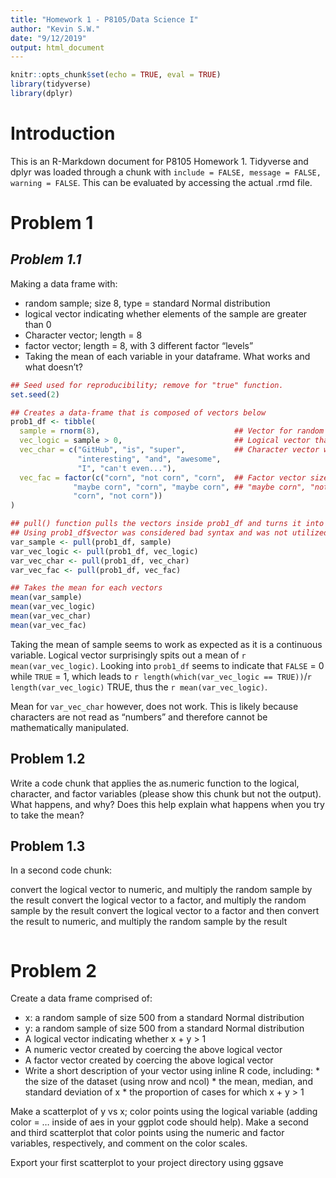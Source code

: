 ```yaml
---
title: "Homework 1 - P8105/Data Science I"
author: "Kevin S.W."
date: "9/12/2019"
output: html_document
---
```


```r
knitr::opts_chunk$set(echo = TRUE, eval = TRUE)
library(tidyverse)
library(dplyr)
```

# **Introduction**
This is an R-Markdown document for P8105 Homework 1. Tidyverse and dplyr was loaded through a chunk with `include = FALSE, message = FALSE, warning = FALSE`. This can be evaluated by accessing the actual .rmd file.

# Problem 1
## *Problem 1.1*
Making a data frame with:

* random sample; size 8, type = standard Normal distribution
* logical vector indicating whether elements of the sample are greater than 0
* Character vector; length = 8
* factor vector; length = 8, with 3 different factor “levels”
* Taking the mean of each variable in your dataframe. What works and what doesn’t?

```r
## Seed used for reproducibility; remove for "true" function.
set.seed(2)

## Creates a data-frame that is composed of vectors below
prob1_df <- tibble(
  sample = rnorm(8),                              ## Vector for random normal-distributed sample of size 8
  vec_logic = sample > 0,                         ## Logical vector that evaluates if elements in sample > 0
  vec_char = c("GitHub", "is", "super",           ## Character vector with 8 variables ("length == 8")
               "interesting", "and", "awesome", 
               "I", "can't even..."),
  vec_fac = factor(c("corn", "not corn", "corn",  ## Factor vector size 8 with levels: "corn", 
              "maybe corn", "corn", "maybe corn", ## "maybe corn", "not corn"
              "corn", "not corn"))
)

## pull() function pulls the vectors inside prob1_df and turns it into usable variables outside the df
## Using prob1_df$vector was considered bad syntax and was not utilized
var_sample <- pull(prob1_df, sample)
var_vec_logic <- pull(prob1_df, vec_logic)
var_vec_char <- pull(prob1_df, vec_char)
var_vec_fac <- pull(prob1_df, vec_fac)

## Takes the mean for each vectors
mean(var_sample)
mean(var_vec_logic)
mean(var_vec_char)
mean(var_vec_fac)

```

Taking the mean of sample seems to work as expected as it is a continuous variable. Logical vector surprisingly spits out a mean of `r mean(var_vec_logic)`. Looking into `prob1_df` seems to indicate that `FALSE` = 0 while `TRUE` = 1, which leads to `r length(which(var_vec_logic == TRUE))`/`r length(var_vec_logic)` TRUE, thus the `r mean(var_vec_logic)`.

Mean for `var_vec_char` however, does not work. This is likely because characters are not read as "numbers" and therefore cannot be mathematically manipulated. 

## Problem 1.2
Write a code chunk that applies the as.numeric function to the logical, character, and factor variables (please show this chunk but not the output). What happens, and why? Does this help explain what happens when you try to take the mean?


## Problem 1.3
In a second code chunk:

convert the logical vector to numeric, and multiply the random sample by the result
convert the logical vector to a factor, and multiply the random sample by the result
convert the logical vector to a factor and then convert the result to numeric, and multiply the random sample by the result

```r

```

# Problem 2
Create a data frame comprised of:

* x: a random sample of size 500 from a standard Normal distribution
* y: a random sample of size 500 from a standard Normal distribution
* A logical vector indicating whether x + y > 1
* A numeric vector created by coercing the above logical vector
* A factor vector created by coercing the above logical vector
* Write a short description of your vector using inline R code, including: * the size of the dataset (using nrow and ncol) * the mean, median, and standard deviation of x * the proportion of cases for which x + y > 1

Make a scatterplot of y vs x; color points using the logical variable (adding color = ... inside of aes in your ggplot code should help). Make a second and third scatterplot that color points using the numeric and factor variables, respectively, and comment on the color scales.

Export your first scatterplot to your project directory using ggsave